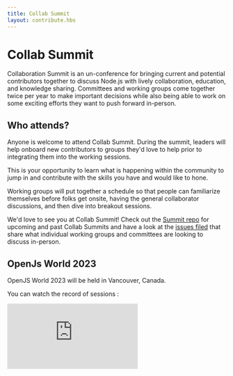 ```yaml
---
title: Collab Summit
layout: contribute.hbs
---
```


# Collab Summit

Collaboration Summit is an un-conference for bringing current and
potential contributors together to discuss Node.js with lively collaboration,
education, and knowledge sharing. Committees and working groups come together
twice per year to make important decisions while also being able to work on some
exciting efforts they want to push forward in-person.

## Who attends?

Anyone is welcome to attend Collab Summit. During the
summit, leaders will help onboard new contributors to groups they'd love to help
prior to integrating them into the working sessions.

This is your opportunity to learn what is happening within the community to jump
in and contribute with the skills you have and would like to hone.

Working groups will put together a schedule so that people can
familiarize themselves before folks get onsite, having the general collaborator
discussions, and then dive into breakout sessions.

We'd love to see you at Collab Summit! Check out the [Summit repo](https://github.com/nodejs/summit)
for upcoming and past Collab Summits and have a look at the
[issues filed](https://github.com/nodejs/summit/issues) that share what
individual working groups and committees are looking to discuss in-person.

## OpenJs World 2023

OpenJS World 2023 will be held in Vancouver, Canada.

You can watch the record of sessions :

<iframe class="ytb" src="https://www.youtube.com/embed/TMSDXV5PI00?list=PLyspMSh4XhLO15jJD9Sj069fN18j12AbQ" title="Welcome | OpenJS Collaborator Summit" frameborder="0" allow="accelerometer; autoplay; clipboard-write; encrypted-media; gyroscope; picture-in-picture; web-share" allowfullscreen></iframe>